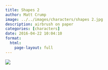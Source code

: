 ```yaml
---
title: Shapes 2
author: Matt Crump
image: ../../images/characters/shapes 2.jpg
description: airbrush on paper
categories: [characters]
date: 2016-04-22 10:04:10
format:
  html:
    page-layout: full
---
```


![](../../images/characters/shapes 2.jpg)


